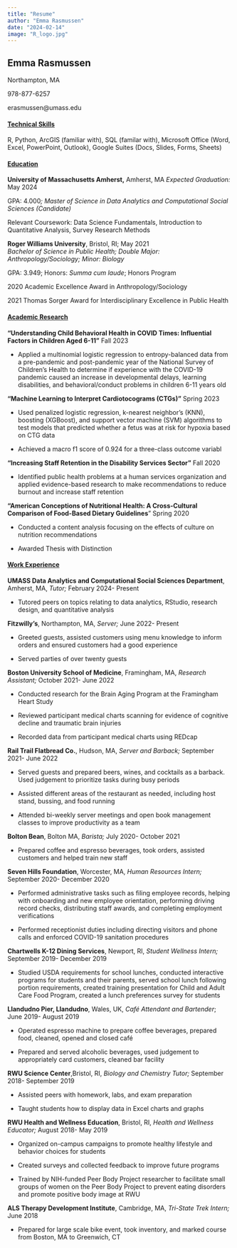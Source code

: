 ```yaml
---
title: "Resume"
author: "Emma Rasmussen"
date: "2024-02-14"
image: "R_logo.jpg"
---
```


## **Emma Rasmussen**

Northampton, MA

978-877-6257

erasmussen\@umass.edu

#### [**Technical Skills**]{.underline}

R, Python, ArcGIS (familiar with), SQL (familar with), Microsoft Office (Word, Excel, PowerPoint, Outlook), Google Suites (Docs, Slides, Forms, Sheets)

#### [**Education**]{.underline}

**University of Massachusetts Amherst,** Amherst, MA *Expected Graduation:* May 2024

GPA: 4.000*; Master of Science in Data Analytics and Computational Social Sciences (Candidate)*

Relevant Coursework: Data Science Fundamentals, Introduction to Quantitative Analysis, Survey Research Methods

**Roger Williams University**, Bristol, RI; May 2021\
*Bachelor of Science in Public Health; Double Major: Anthropology/Sociology; Minor: Biology*

GPA: 3.949; Honors: *Summa cum laude*; Honors Program

2020 Academic Excellence Award in Anthropology/Sociology

2021 Thomas Sorger Award for Interdisciplinary Excellence in Public Health

#### [**Academic Research**]{.underline}

**“Understanding Child Behavioral Health in COVID Times: Influential Factors in Children Aged 6-11”** Fall 2023

-    Applied a multinomial logistic regression to entropy-balanced data from a pre-pandemic and post-pandemic year of the National Survey of Children’s Health to determine if experience with the COVID-19 pandemic caused an increase in developmental delays, learning disabilities, and behavioral/conduct problems in children 6-11 years old

**“Machine Learning to Interpret Cardiotocograms (CTGs)”** Spring 2023

-   Used penalized logistic regression, k-nearest neighbor’s (KNN), boosting (XGBoost), and support vector machine (SVM) algorithms to test models that predicted whether a fetus was at risk for hypoxia based on CTG data

-   Achieved a macro f1 score of 0.924 for a three-class outcome variabl

**"Increasing Staff Retention in the Disability Services Sector"** Fall 2020

-   Identified public health problems at a human services organization and applied evidence-based research to make recommendations to reduce burnout and increase staff retention

**"American Conceptions of Nutritional Health: A Cross-Cultural Comparison of Food-Based Dietary Guidelines**" Spring 2020

-   Conducted a content analysis focusing on the effects of culture on nutrition recommendations

-   Awarded Thesis with Distinction

#### [**Work Experience**]{.underline}

**UMASS Data Analytics and Computational Social Sciences Department**, Amherst, MA, *Tutor;* February 2024- Present

-   Tutored peers on topics relating to data analytics, RStudio, research design, and quantitative analysis

**Fitzwilly's**, Northampton, MA, *Server;* June 2022- Present

-   Greeted guests, assisted customers using menu knowledge to inform orders and ensured customers had a good experience

-   Served parties of over twenty guests

**Boston University School of Medicine**, Framingham, MA, *Research Assistant;* October 2021- June 2022

-   Conducted research for the Brain Aging Program at the Framingham Heart Study

-   Reviewed participant medical charts scanning for evidence of cognitive decline and traumatic brain injuries

-   Recorded data from participant medical charts using REDcap

**Rail Trail Flatbread Co.**, Hudson, MA, *Server and Barback;* September 2021- June 2022

-   Served guests and prepared beers, wines, and cocktails as a barback. Used judgement to prioritize tasks during busy periods

-   Assisted different areas of the restaurant as needed, including host stand, bussing, and food running

-   Attended bi-weekly server meetings and open book management classes to improve productivity as a team

**Bolton Bean**, Bolton MA, *Barista;* July 2020- October 2021

-   Prepared coffee and espresso beverages, took orders, assisted customers and helped train new staff

**Seven Hills Foundation**, Worcester, MA, *Human Resources Intern;* September 2020- December 2020

-   Performed administrative tasks such as filing employee records, helping with onboarding and new employee orientation, performing driving record checks, distributing staff awards, and completing employment verifications

-   Performed receptionist duties including directing visitors and phone calls and enforced COVID-19 sanitation procedures

**Chartwells K-12 Dining Services**, Newport, RI, *Student Wellness Intern;* September 2019- December 2019

-   Studied USDA requirements for school lunches, conducted interactive programs for students and their parents, served school lunch following portion requirements, created training presentation for Child and Adult Care Food Program, created a lunch preferences survey for students

**Llandudno Pier, Llandudno**, Wales, UK, *Café Attendant and Bartender*; June 2019- August 2019

-   Operated espresso machine to prepare coffee beverages, prepared food, cleaned, opened and closed café

-   Prepared and served alcoholic beverages, used judgement to appropriately card customers, cleaned bar facility

**RWU Science Center**,Bristol, RI, *Biology and Chemistry Tutor;* September 2018- September 2019

-   Assisted peers with homework, labs, and exam preparation

-   Taught students how to display data in Excel charts and graphs

**RWU Health and Wellness Education**, Bristol, RI, *Health and Wellness Educator;* August 2018- May 2019

-   Organized on-campus campaigns to promote healthy lifestyle and behavior choices for students

-   Created surveys and collected feedback to improve future programs

-   Trained by NIH-funded Peer Body Project researcher to facilitate small groups of women on the Peer Body Project to prevent eating disorders and promote positive body image at RWU

**ALS Therapy Development Institute**, Cambridge, MA, *Tri-State Trek Intern;* June 2018

-   Prepared for large scale bike event, took inventory, and marked course from Boston, MA to Greenwich, CT
